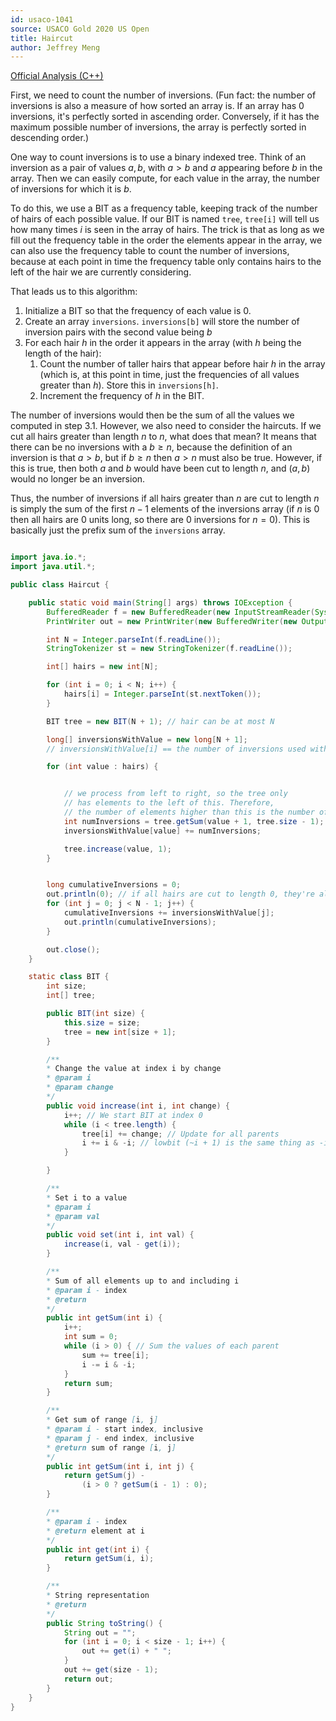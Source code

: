 ```yaml
---
id: usaco-1041
source: USACO Gold 2020 US Open
title: Haircut
author: Jeffrey Meng
---
```


[Official Analysis (C++)](http://www.usaco.org/current/data/sol_haircut_gold_open20.html)

First, we need to count the number of inversions. (Fun fact: the number of
inversions is also a measure of how sorted an array is. If an array has 0
inversions, it's perfectly sorted in ascending order. Conversely, if it has the
maximum possible number of inversions, the array is perfectly sorted in
descending order.)

One way to count inversions is to use a binary indexed tree. Think of an
inversion as a pair of values $a, b$, with $a > b$ and $a$ appearing before $b$
in the array. Then we can easily compute, for each value in the array, the
number of inversions for which it is $b$.

To do this, we use a BIT as a frequency table, keeping track of the number of
hairs of each possible value. If our BIT is named `tree`, `tree[i]` will tell us
how many times $i$ is seen in the array of hairs. The trick is that as long as
we fill out the frequency table in the order the elements appear in the array,
we can also use the frequency table to count the number of inversions, because
at each point in time the frequency table only contains hairs to the left of the
hair we are currently considering.

That leads us to this algorithm:

1. Initialize a BIT so that the frequency of each value is 0.
2. Create an array `inversions`. `inversions[b]` will store the number of
   inversion pairs with the second value being $b$
3. For each hair $h$ in the order it appears in the array (with $h$ being the
   length of the hair):
   1. Count the number of taller hairs that appear before hair $h$ in the array
      (which is, at this point in time, just the frequencies of all values
      greater than $h$). Store this in `inversions[h]`.
   2. Increment the frequency of $h$ in the BIT.

The number of inversions would then be the sum of all the values we computed in
step 3.1. However, we also need to consider the haircuts. If we cut all hairs
greater than length $n$ to $n$, what does that mean? It means that there can be
no inversions with a $b \geq n$, because the definition of an inversion is that
$a > b$, but if $b \geq n$ then $a > n$ must also be true. However, if this is
true, then both $a$ and $b$ would have been cut to length $n$, and $(a, b)$
would no longer be an inversion.

Thus, the number of inversions if all hairs greater than $n$ are cut to length
$n$ is simply the sum of the first $n - 1$ elements of the inversions array (if
$n$ is 0 then all hairs are 0 units long, so there are 0 inversions for
$n = 0$). This is basically just the prefix sum of the `inversions` array.

<LanguageSection>
<JavaSection>

```java

import java.io.*;
import java.util.*;

public class Haircut {

	public static void main(String[] args) throws IOException {
		BufferedReader f = new BufferedReader(new InputStreamReader(System.in));
		PrintWriter out = new PrintWriter(new BufferedWriter(new OutputStreamWriter(System.out)));

		int N = Integer.parseInt(f.readLine());
		StringTokenizer st = new StringTokenizer(f.readLine());

		int[] hairs = new int[N];

		for (int i = 0; i < N; i++) {
			hairs[i] = Integer.parseInt(st.nextToken());
		}

		BIT tree = new BIT(N + 1); // hair can be at most N

		long[] inversionsWithValue = new long[N + 1];
		// inversionsWithValue[i] == the number of inversions used with all hairs of length i

		for (int value : hairs) {


			// we process from left to right, so the tree only
			// has elements to the left of this. Therefore,
			// the number of elements higher than this is the number of inversions.
			int numInversions = tree.getSum(value + 1, tree.size - 1);
			inversionsWithValue[value] += numInversions;

			tree.increase(value, 1);
		}


		long cumulativeInversions = 0;
		out.println(0); // if all hairs are cut to length 0, they're all equal, so no inversions are possible
		for (int j = 0; j < N - 1; j++) {
			cumulativeInversions += inversionsWithValue[j];
			out.println(cumulativeInversions);
		}

		out.close();
	}

	static class BIT {
		int size;
		int[] tree;

		public BIT(int size) {
			this.size = size;
			tree = new int[size + 1];
		}

		/**
		* Change the value at index i by change
		* @param i
		* @param change
		*/
		public void increase(int i, int change) {
			i++; // We start BIT at index 0
			while (i < tree.length) {
				tree[i] += change; // Update for all parents
				i += i & -i; // lowbit (~i + 1) is the same thing as -i
			}

		}

		/**
		* Set i to a value
		* @param i
		* @param val
		*/
		public void set(int i, int val) {
			increase(i, val - get(i));
		}

		/**
		* Sum of all elements up to and including i
		* @param i - index
		* @return
		*/
		public int getSum(int i) {
			i++;
			int sum = 0;
			while (i > 0) { // Sum the values of each parent
				sum += tree[i];
				i -= i & -i;
			}
			return sum;
		}

		/**
		* Get sum of range [i, j]
		* @param i - start index, inclusive
		* @param j - end index, inclusive
		* @return sum of range [i, j]
		*/
		public int getSum(int i, int j) {
			return getSum(j) -
				(i > 0 ? getSum(i - 1) : 0);
		}

		/**
		* @param i - index
		* @return element at i
		*/
		public int get(int i) {
			return getSum(i, i);
		}

		/**
		* String representation
		* @return
		*/
		public String toString() {
			String out = "";
			for (int i = 0; i < size - 1; i++) {
				out += get(i) + " ";
			}
			out += get(size - 1);
			return out;
		}
	}
}

```

</JavaSection>
</LanguageSection>
